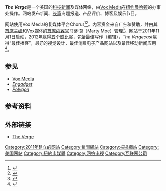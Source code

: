 {{NoteTA|G1=IT}}
{{Infobox website
|name            = ''The Verge''
|logo            = [[File:The_Verge_logo.svg|200px]]
|logocaption     = ''The Verge''的标志，一个修改后的[[潘洛斯三角|潘洛斯三角]]，并带有字母标识。
|screenshot      = [[File:The-Verge-Screenshot-2011-08-21.png|250px]]
|collapsible     = 是
|collapsetext    = 截图
|caption         =
|slogan          =
|commercial      = 是
|type            = [[科技新闻|科技新闻]]
|registration    = 可选
|language        = [[英语|英语]]
|num_users       =
|content_license =
|owner           = [[Vox_Media|Vox Media]]
|author          = {{le|约书亚·托博斯基|Joshua Topolsky}}<br />马蒂·莫<ref name="CNNMoney: Beyond just gadgets"/>
|editor          = {{le|Nilay Patel|Nilay Patel}}<small>（2014-至今）</small><br>约书亚·托博斯基<small>（2011-2014）</small>
|launch_date     = 2011年11月1日
|alexa           = {{DecreasePositive}} 1,273（{{as of|2013|4|22|alt=2013年4月}}）<ref name="alexa">{{cite web |url= http://www.alexa.com/siteinfo/theverge.com |title= Theverge.com Site Info |publisher= [[Alexa_Internet|Alexa Internet]] |accessdate= 2013-04-22 |archive-date= 2014-12-31 |archive-url= https://www.webcitation.org/6VDdgV29g?url=http://www.alexa.com/siteinfo/theverge.com |dead-url= no }}</ref><!--Updated monthly by OKBot.-->
|revenue         =
|current_status  = 线上
|footnotes       =
}}
'''''The Verge'''''是一个美国的[[科技新闻|科技新闻]]及媒体网络，由[[Vox_Media|Vox Media]]在[[纽约|纽约]][[曼哈顿|曼哈顿]]的办事处操作。网站发布新闻、[[长篇新闻|长篇]]专题报道、产品评价、博客及娱乐节目。

网站使用Vox Media的复媒体平台Chorus<ref>{{cite web|author=Eric Eldon|url=http://techcrunch.com/2012/05/07/a-closer-look-at-chorus-the-next-generation-publishing-platform-that-runs-vox-media/|title=A Closer Look At Chorus, The Next-Generation Publishing Platform That Runs Vox Media|date=7 May 2012|publisher=techcrunch.com|accessdate=3 September 2012|archive-date=2013-07-07|archive-url=https://web.archive.org/web/20130707030831/http://techcrunch.com/2012/05/07/a-closer-look-at-chorus-the-next-generation-publishing-platform-that-runs-vox-media/|dead-url=no}}</ref><ref>{{Cite web |url=http://www.edelman.com/speak_up/blog/archives/2011/08/the_verge_is_co.html |title=Richard Edelman - 6 A.M.: The Verge Is Coming |accessdate=2013-07-15 |archive-date=2012-04-18 |archive-url=https://web.archive.org/web/20120418121445/http://www.edelman.com/speak_up/blog/archives/2011/08/the_verge_is_co.html |dead-url=yes }}</ref>。内容资金来自广告和赞助，并由其[[首席主编|首席主编]]{{le|约书亚·托博斯基|Joshua Topolsky}}和Vox媒体的[[首席内容官|首席内容官]]马蒂·莫（Marty Moe）管理<ref name=autogenerated1>{{cite web|url=http://www.businesswire.com/news/home/20110719006064/en/CORRECTING-REPLACING-SB-Nation-Announces-Verge-Launch|title=CORRECTING and REPLACING SB Nation Announces The Verge To Launch This Fall|date=19 July 2011|publisher=businesswire.com|accessdate=3 September 2012|archive-date=2013-05-21|archive-url=https://web.archive.org/web/20130521144109/http://www.businesswire.com/news/home/20110719006064/en/CORRECTING-REPLACING-SB-Nation-Announces-Verge-Launch|dead-url=no}}</ref>。网站于2011年11月1日启动，2012年赢得五个[[威比奖|威比奖]]，包括最佳写作（编辑），''The Vergecast''赢得“最佳播客”，最好的视觉设计，最佳消费电子产品网站以及最佳移动新闻应用<ref>{{cite web |url=http://winners.webbyawards.com/search?keywords=the%20verge |title=Searching for the verge | The Webby Awards Gallery + Archive |publisher=Winners.webbyawards.com |date= |accessdate=2013-06-15 |deadurl=yes |archiveurl=https://web.archive.org/web/20140202100721/http://winners.webbyawards.com/search?keywords=the%20verge |archivedate=2014-02-02 }}</ref>。

== 参见 ==
*[[Vox_Media|Vox Media]]
*''[[Engadget|Engadget]]''
*''[[Polygon|Polygon]]''

== 参考资料 ==
{{Reflist|refs=<ref name="CNNMoney: Beyond just gadgets">{{cite web |url=http://tech.fortune.cnn.com/2011/10/26/the-verge-sb-nation/ |title=With The Verge, SB Nation looks beyond just gadgets |last1=Roberts |first1=Daniel |date=October 26, 2011 |work=[[CNNMoney|CNNMoney]] |publisher=[[Time_Warner|Time Warner]] |accessdate=May 4, 2013 |archiveurl=https://www.webcitation.org/6GMF882rm?url=http://tech.fortune.cnn.com/2011/10/26/the-verge-sb-nation/ |archivedate=2013-05-04 |deadurl=yes }}</ref>}}

== 外部链接 ==
{{Portal|美國|互联网}}
* [http://www.theverge.com The Verge]{{Wayback|url=http://www.theverge.com/ |date=20130715040050 }}

{{DEFAULTSORT:Verge}}
[[Category:2011年建立的网站|Category:2011年建立的网站]]
[[Category:新聞網站|Category:新聞網站]]
[[Category:技術網站|Category:技術網站]]
[[Category:美国网站|Category:美国网站]]
[[Category:紐約市媒體|Category:紐約市媒體]]
[[Category:网络电视|Category:网络电视]]
[[Category:互联网公司|Category:互联网公司]]